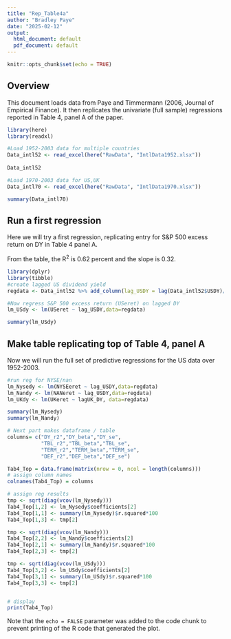```yaml
---
title: "Rep_Table4a"
author: "Bradley Paye"
date: "2025-02-12"
output:
  html_document: default
  pdf_document: default
---
```


```r
knitr::opts_chunk$set(echo = TRUE)
```

## Overview

This document loads data from Paye and Timmermann (2006, Journal of Empirical Finance). It then replicates the univariate (full sample) regressions reported in Table 4, panel A of the paper.


```r
library(here)  
library(readxl)

#Load 1952-2003 data for multiple countries
Data_intl52 <- read_excel(here("RawData", "IntlData1952.xlsx"))
 
Data_intl52

#Load 1970-2003 data for US,UK
Data_intl70 <- read_excel(here("RawData", "IntlData1970.xlsx"))

summary(Data_intl70)

```
## Run a first regression

Here we will try a first regression, replicating entry for S&P 500 excess return on DY in Table 4 panel A.

From the table, the R^2^ is 0.62 percent and the slope is 0.32.

```r
library(dplyr)
library(tibble)
#create lagged US dividend yield
regdata <- Data_intl52 %>% add_column(lag_USDY = lag(Data_intl52$USDY)/100)

#Now regress S&P 500 excess return (USeret) on lagged DY
lm_USdy <- lm(USeret ~ lag_USDY,data=regdata)

summary(lm_USdy)


```
## Make table replicating top of Table 4, panel A

Now we will run the full set of predictive regressions for the US data over 1952-2003.

```r

#run reg for NYSE/nan
lm_Nysedy <- lm(NYSEeret ~ lag_USDY,data=regdata)
lm_Nandy <- lm(NANeret ~ lag_USDY,data=regdata)
lm_UKdy <- lm(UKeret ~ lagUK_DY, data=regdata)

summary(lm_Nysedy)
summary(lm_Nandy)

# Next part makes dataframe / table
columns= c("DY_r2","DY_beta","DY_se",
           "TBL_r2","TBL_beta","TBL_se",
           "TERM_r2","TERM_beta","TERM_se",
           "DEF_r2","DEF_beta","DEF_se") 

Tab4_Top = data.frame(matrix(nrow = 0, ncol = length(columns))) 
# assign column names
colnames(Tab4_Top) = columns

# assign reg results
tmp <- sqrt(diag(vcov(lm_Nysedy)))
Tab4_Top[1,2] <- lm_Nysedy$coefficients[2]
Tab4_Top[1,1] <- summary(lm_Nysedy)$r.squared*100
Tab4_Top[1,3] <- tmp[2]

tmp <- sqrt(diag(vcov(lm_Nandy)))
Tab4_Top[2,2] <- lm_Nandy$coefficients[2]
Tab4_Top[2,1] <- summary(lm_Nandy)$r.squared*100
Tab4_Top[2,3] <- tmp[2]

tmp <- sqrt(diag(vcov(lm_USdy)))
Tab4_Top[3,2] <- lm_USdy$coefficients[2]
Tab4_Top[3,1] <- summary(lm_USdy)$r.squared*100
Tab4_Top[3,3] <- tmp[2]


# display
print(Tab4_Top)


```

Note that the `echo = FALSE` parameter was added to the code chunk to prevent printing of the R code that generated the plot.
